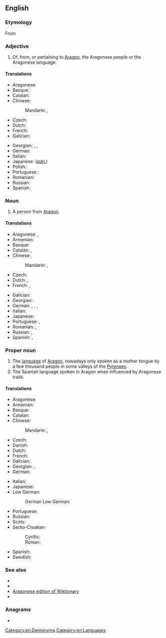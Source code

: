 {{also|aragonese}}
==English==
{{wikipedia|Aragonese language}}

===Etymology===
From {{suffix|Aragon|ese|lang=en}}

===Adjective===
{{en-adj|-}}

# Of, from, or pertaining to [[Aragon]], the Aragonese people or the Aragonese language.

====Translations====
{{trans-top|from Aragon}}
* Aragonese: {{t+|an|aragonés}}
* Basque: {{t+|eu|aragoar}}
* Catalan: {{t+|ca|aragonès}}
* Chinese:
*: Mandarin: {{t+|cmn|阿拉貢|alt=阿拉貢的|sc=Hani}}, {{t+|cmn|阿拉贡|tr=Ālāgòng de|alt=阿拉贡的|sc=Hani}}
* Czech: {{t|cs|aragonský}}
* Dutch: {{t+|nl|Aragonees}}
* French: {{t+|fr|aragonais}}
* Galician: {{t+|gl|aragonés}}
{{trans-mid}}
* Georgian: {{t|ka|არაგონის}} {{qualifier|of things}}, {{t|ka|არაგონული}} {{qualifier|of things}}, {{t|ka|არაგონელი}} {{qualifier|of people}}
* German: {{t+|de|aragonisch}}
* Italian: {{t+|it|aragonese}}
* Japanese: {{t|ja|アラゴン|tr=Aragon no|alt=アラゴンの}} (''[[adnominal|adn.]]'')
* Polish: {{t+|pl|aragoński}}
* Portuguese: {{t+|pt|aragonês}}
* Romanian: {{t|ro|aragonez}}
* Russian: {{t+|ru|араго́нский}}
* Spanish: {{t+|es|aragonés}}
{{trans-bottom}}

===Noun===
{{en-noun|Aragonese}}

# A person from [[Aragon]].

====Translations====
{{trans-top|a person}}
* Aragonese: {{t+|an|aragonés|m}}, {{t|an|aragonesa|f}}
* Armenian: {{t|hy|արագոնացի}}
* Basque: {{t+|eu|aragoar}}
* Catalan: {{t+|ca|aragonès|m}}, {{t+|ca|aragonesa|f}}
* Chinese:
*: Mandarin: {{t|cmn|阿拉貢人|sc=Hani}}, {{t|cmn|阿拉贡人|tr=Ālāgòngrén|sc=Hani}}
* Czech: {{t|cs|Aragonec|m}}
* Dutch: {{t+|nl|Aragonees|m}}, {{t+|nl|Aragonese|f}}
* French: {{t+|fr|Aragonais|m}}, {{t+|fr|Aragonaise|f}}
{{trans-mid}}
* Galician: {{t+|gl|aragonés|m}}
* Georgian: {{t|ka|არაგონელი}}
* German: {{t+|de|Aragonese|m}}, {{t|de|Aragonesin|f}}, {{t+|de|Aragonier|m}}, {{t+|de|Aragonierin|f}}
* Italian: {{t+|it|aragonese|m|f}}
* Japanese: {{t|ja|アラゴン人|tr=Aragon-jin}}
* Portuguese: {{t+|pt|aragonês|m}}, {{t+|pt|aragonesa|f}}
* Romanian: {{t|ro|aragonez|m}}, {{t+|ro|aragoneză|f}}
* Russian: {{t+|ru|араго́нец|m}}, {{t|ru|араго́нка|f}}
* Spanish: {{t+|es|aragonés|m}}, {{t+|es|aragonesa|f}}
{{trans-bottom}}

===Proper noun===
{{en-proper noun}}

# The [[language]] of [[Aragon]], nowadays only spoken as a mother tongue by a few thousand people in some valleys of the [[Pyrenees]].
# The Spanish language spoken in Aragon when influenced by Aragonese traits.

====Translations====
{{trans-top|the language of Aragon}}
* Aragonese: {{t+|an|aragonés|m}}
* Armenian: {{t|hy|արագոներեն|sc=Armn}}
* Basque: {{t+|eu|aragoiera}}
* Catalan: {{t+|ca|aragonès|m}}
* Chinese:
*: Mandarin: {{t+|cmn|阿拉貢語|sc=Hani}}, {{t+|cmn|阿拉贡语|tr=Ālāgòng yǔ|sc=Hani}}
* Czech: {{t|cs|aragonština|f}}
* Danish: {{t+|da|aragonisk|n}}
* Dutch: {{t+|nl|Aragonees|n}}
* French: {{t+|fr|aragonais|m}}
* Galician: {{t+|gl|aragonés|m}}
* Georgian: {{t|ka|არაგონული}}, {{t|ka|არაგონული ენა}}
* German: {{t+|de|Aragonesisch|n}}
{{trans-mid}}
* Italian: {{t+|it|aragonese|m}}
* Japanese: {{t+|ja|アラゴン語|tr=Aragon-go}}
* Low German:
*: German Low German: {{t+|nds-de|Aragoneesch|n}}
* Portuguese: {{t+|pt|aragonês|m}}
* Russian: {{t+|ru|араго́нский|m}} {{qualifier|язы́к}}
* Scots: {{t|sco|Aragonese}}
* Serbo-Croatian:
*: Cyrillic: {{t|sh|арагонски|m}} {{qualifier|језик}}
*: Roman: {{t+|sh|aragonski|m}} {{qualifier|jezik}}
* Spanish: {{t+|es|aragonés|m}}
* Swedish: {{t+|sv|aragonska|c}}
{{trans-bottom}}

===See also===
{{interwiktionary|code=an}}

* {{langcat|an}}
* {{pedialite|Aragonese language}}
* [[:an:|Aragonese edition of Wiktionary]]
* {{ISO 639|link=Ethnologue|1code=an|lang=Aragonese|code=arg}}

===Anagrams===
* {{anagrams|en|sea orange}}

[[Category:en:Demonyms]]
[[Category:en:Languages]]